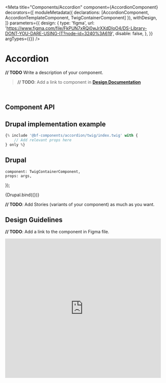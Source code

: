 
<Meta
    title="Components/Accordion"
    component={AccordionComponent}
    decorators={[
        moduleMetadata({ declarations: [AccordionComponent, AccordionTemplateComponent, TwigContainerComponent] }),
        withDesign,
    ]}
    parameters={{
        design: {
            type: 'figma',
            url: 'https://www.figma.com/file/FkPUN7xRQi0wJrXXdDIoO4/DS-Library-DONT-YOU-DARE-USING-IT?node-id=3240%3A619',
            disable: false,
        },
    }}
    argTypes={{}}
/>

# Accordion

**// TODO** Write a description of your component.

> **// TODO**: Add a link to component in **[Design Documentation](https://zeroheight.com/79f1d3365/p/70ccb4--buttons)**

<br />

## Component API

<ArgsTable of={AccordionComponent} />

## Drupal implementation example

```jsx
{% include '@bf-components/accordion/twig/index.twig' with {
    // Add relevant props here
} only %}
```

## Drupal

    component: TwigContainerComponent,
    props: args,
});

<Canvas withSource="none">
    <Story
        name="Drupal"
        height="300px"
        args={{
            elementPath: 'components/accordion/_doc/template.drupal',
            title: 'Accordion',
        }}
    >
        {Drupal.bind({})}
    </Story>
</Canvas>

**// TODO**: Add Stories (variants of your component) as much as you want.

<!--
For now, Angular components ar not used, so it is hidden by default.

## Angular

  component: AccordionTemplateComponent,
  props: args,
});

<Canvas withSource='none'>
    <Story
        name='Angular'
        args={{
            label: 'Accordion'
        }}
    >
        {Angular.bind({})}
    </Story>
</Canvas>

## Angular implementation example

Please, read the [Implementation Page](/?path=/docs/implementation-angular--page).
-->

## Design Guidelines

**// TODO**: Add a link to the component in Figma file.

<iframe
    width="100%"
    height="450"
    src="https://www.figma.com/embed?embed_host=share&url=https%3A%2F%2Fwww.figma.com%2Ffile%2FFkPUN7xRQi0wJrXXdDIoO4%2FDS-Library-DONT-YOU-DARE-USING-IT%3Fnode-id%3D3240%253A619&chrome=DOCUMENTATION"
    frameBorder="0"
    allowFullScreen
></iframe>
